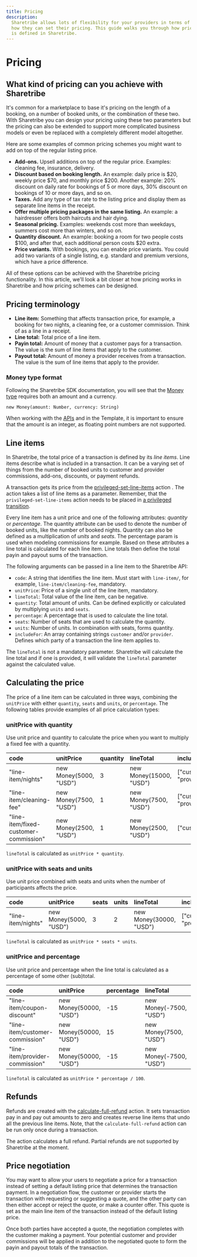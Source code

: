 ```yaml
---
title: Pricing
description:
  Sharetribe allows lots of flexibility for your providers in terms of
  how they can set their pricing. This guide walks you through how price
  is defined in Sharetribe.
---
```


# Pricing

## What kind of pricing can you achieve with Sharetribe

It's common for a marketplace to base it's pricing on the length of a
booking, on a number of booked units, or the combination of these two.
With Sharetribe you can design your pricing using these two parameters
but the pricing can also be extended to support more complicated
business models or even be replaced with a completely different model
altogether.

Here are some examples of common pricing schemes you might want to add
on top of the regular listing price.

- **Add-ons.** Upsell additions on top of the regular price. Examples:
  cleaning fee, insurance, delivery.
- **Discount based on booking length.** An example: daily price is $20,
  weekly price $70, and monthly price \$200. Another example: 20%
  discount on daily rate for bookings of 5 or more days, 30% discount on
  bookings of 10 or more days, and so on.
- **Taxes.** Add any type of tax rate to the listing price and display
  them as separate line items in the receipt.
- **Offer multiple pricing packages in the same listing.** An example: a
  hairdresser offers both haircuts and hair dying.
- **Seasonal pricing.** Examples: weekends cost more than weekdays,
  summers cost more than winters, and so on.
- **Quantity discount.** An example: booking a room for two people costs
  $100, and after that, each additional person costs $20 extra.
- **Price variants.** With bookings, you can enable price variants. You
  could add two variants of a single listing, e.g. standard and premium
  versions, which have a price difference.

All of these options can be achieved with the Sharetribe pricing
functionality. In this article, we'll look a bit closer at how pricing
works in Sharetribe and how pricing schemes can be designed.

## Pricing terminology

- **Line item:** Something that affects transaction price, for example,
  a booking for two nights, a cleaning fee, or a customer commission.
  Think of as a line in a receipt.
- **Line total:** Total price of a line item.
- **Payin total:** Amount of money that a customer pays for a
  transaction. The value is the sum of line items that apply to the
  customer.
- **Payout total:** Amount of money a provider receives from a
  transaction. The value is the sum of line items that apply to the
  provider.

### Money type format

Following the Sharetribe SDK documentation, you will see that the 
[Money type](https://sharetribe.github.io/flex-sdk-js/types.html)
requires both an amount and a currency.

`new Money(amount: Number, currency: String)`

When working with the [APIs](https://www.sharetribe.com/api-reference/) and in
the Template, it is important to ensure that the amount is an integer, as
floating point numbers are not supported.

## Line items

In Sharetribe, the total price of a transaction is defined by its _line
items_. Line items describe what is included in a transaction. It can be
a varying set of things from the number of booked units to customer and
provider commissions, add-ons, discounts, or payment refunds.

A transaction gets its price from the
[privileged-set-line-items](/references/transaction-process-actions/#actionprivileged-set-line-items)
action . The action takes a list of line items as a parameter. Remember,
that the `privileged-set-line-items` action needs to be placed in
[a privileged transition](/concepts/transactions/privileged-transitions/).

Every line item has a unit price and one of the following attributes:
_quantity_ or _percentage_. The quantity attribute can be used to denote
the number of booked units, like the number of booked nights. Quantity
can also be defined as a multiplication of _units_ and _seats_. The
percentage param is used when modeling commissions for example. Based on
these attributes a line total is calculated for each line item. Line
totals then define the total payin and payout sums of the transaction.

The following arguments can be passed in a line item to the Sharetribe
API:

- `code`: A string that identifies the line item. Must start with
  `line-item/`, for example, `line-item/cleaning-fee`, mandatory.
- `unitPrice`: Price of a single unit of the line item, mandatory.
- `lineTotal`: Total value of the line item, can be negative.
- `quantity`: Total amount of units. Can be defined explicitly or
  calculated by multiplying `units` and `seats`.
- `percentage`: A percentage that is used to calculate the line total.
- `seats`: Number of seats that are used to calculate the quantity.
- `units`: Number of units. In combination with seats, forms quantity.
- `includeFor`: An array containing strings `customer` and/or
  `provider`. Defines which party of a transaction the line item applies
  to.

The `lineTotal` is not a mandatory parameter. Sharetribe will calculate
the line total and if one is provided, it will validate the `lineTotal`
parameter against the calculated value.

## Calculating the price

The price of a line item can be calculated in three ways, combining the
`unitPrice` with either `quantity`, `seats` and `units`, or
`percentage`. The following tables provide examples of all price
calculation types:

### unitPrice with quantity

Use unit price and quantity to calculate the price when you want to
multiply a fixed fee with a quantity.

| code                                  | unitPrice              | quantity | lineTotal               | includeFor               |
| :------------------------------------ | :--------------------- | :------- | :---------------------- | :----------------------- |
| "line-item/nights"                    | new Money(5000, "USD") | 3        | new Money(15000, "USD") | ["customer", "provider"] |
| "line-item/cleaning-fee"              | new Money(7500, "USD") | 1        | new Money(7500, "USD")  | ["customer", "provider"] |
| "line-item/fixed-customer-commission" | new Money(2500, "USD") | 1        | new Money(2500, "USD")  | ["customer"]             |

`lineTotal` is calculated as `unitPrice * quantity`.

### unitPrice with seats and units

Use unit price combined with seats and units when the number of
participants affects the price.

| code               | unitPrice              | seats | units | lineTotal               | includeFor               |
| :----------------- | :--------------------- | :---- | :---- | :---------------------- | :----------------------- |
| "line-item/nights" | new Money(5000, "USD") | 3     | 2     | new Money(30000, "USD") | ["customer", "provider"] |

`lineTotal` is calculated as `unitPrice * seats * units`.

### unitPrice and percentage

Use unit price and percentage when the line total is calculated as a
percentage of some other (sub)total.

| code                            | unitPrice               | percentage | lineTotal               | includeFor               |
| :------------------------------ | :---------------------- | :--------- | :---------------------- | :----------------------- |
| "line-item/coupon-discount"     | new Money(50000, "USD") | -15        | new Money(-7500, "USD") | ["customer", "provider"] |
| "line-item/customer-commission" | new Money(50000, "USD") | 15         | new Money(7500, "USD")  | ["customer"]             |
| "line-item/provider-commission" | new Money(50000, "USD") | -15        | new Money(-7500, "USD") | ["provider"]             |

`lineTotal` is calculated as `unitPrice * percentage / 100`.

## Refunds

Refunds are created with the
[calculate-full-refund](/references/transaction-process-actions/#actioncalculate-full-refund)
action. It sets transaction pay in and pay out amounts to zero and
creates reverse line items that undo all the previous line items. Note,
that the `calculate-full-refund` action can be run only once during a
transaction.

The action calculates a full refund. Partial refunds are not supported
by Sharetribe at the moment.

## Price negotiation

You may want to allow your users to negotiate a price for a transaction
instead of setting a default listing price that determines the
transaction payment. In a negotiation flow, the customer or provider
starts the transaction with requesting or suggesting a quote, and the
other party can then either accept or reject the quote, or make a
counter offer. This quote is set as the main line item of the
transaction instead of the default listing price.

Once both parties have accepted a quote, the negotiation completes with
the customer making a payment. Your potential customer and provider
commissions will be applied in addition to the negotiated quote to form
the payin and payout totals of the transaction.
